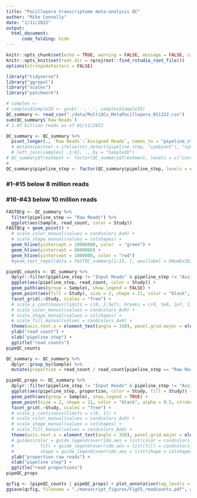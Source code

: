 ```yaml
---
title: "Pocillopora transcriptome meta-analysis QC"
author: "Mike Connelly"
date: "1/11/2022"
output: 
  html_document:
      code_folding: hide
---
```


```r
knitr::opts_chunk$set(echo = TRUE, warning = FALSE, message = FALSE, cache = TRUE)
knitr::opts_knit$set(root.dir = rprojroot::find_rstudio_root_file())
options(stringsAsFactors = FALSE)
```
```r
library("tidyverse")
library("ggrepel")
library("scales")
library("patchwork")
```
```r
# samples <- 
# samples$SampleID <- gsub('-','.', samples$SampleID)
QC_summary <- read_csv("./data/MultiQCs_MetaPocillopora_011122.csv")
sum(QC_summary$`Raw Reads`)
# 1.43 billion reads as of 01/11/2022
```
```r
QC_summary <- QC_summary %>%
  pivot_longer(., `Raw Reads`:`Assigned Reads`, names_to = "pipeline_step", values_to = "read_count") #%>%
  # mutate(partner = ifelse(str_detect(pipeline_step, "symbiont"), "symbiont", "coral")) %>% 
  # left_join(samples[ ,1:6], ., by = "SampleID")
# QC_summary$Treatment <- factor(QC_summary$Treatment, levels = c("control", "Heat", "Antibiotics", "Antibiotics.Heat"), ordered = TRUE)
#
QC_summary$pipeline_step <- factor(QC_summary$pipeline_step, levels = c("Raw Reads", "Trimmed Reads", "Uniquely Mapped Reads", "Input Reads", "Assigned Reads"), ordered = TRUE)
```


### #1-#15 below 8 million reads
### #16-#43 below 10 million reads

```r
FASTQCg <- QC_summary %>% 
  filter(pipeline_step == "Raw Reads") %>%
  ggplot(aes(Sample, read_count, color = Study))
FASTQCg + geom_point() + 
  # scale_color_manual(values = condcolors_AxH) + 
  # scale_shape_manual(values = colshapes) +
  geom_hline(yintercept = 10000000, color  = "green") +
  geom_hline(yintercept = 8000000) + 
  geom_hline(yintercept = 1000000, color = "red")
  #geom_text_repel(data = FASTQC_summary[1:15, ], aes(label = GNomExID), color = "black", size = 3, box.padding = unit(0.5, "lines")
```

```r
pipeQC_counts <- QC_summary %>%
  dplyr::filter(pipeline_step != "Input Reads" & pipeline_step != "Assigned Reads") %>%
  ggplot(aes(pipeline_step, read_count, color = Study)) +
  geom_path(aes(group = Sample), show.legend = FALSE) +
  geom_point(aes(fill = Study), size = 2, shape = 21, color = "black", alpha = 0.5, stroke = 0.5, show.legend = TRUE) + 
  facet_grid(.~Study, scales = "free") +
  # scale_y_continuous(limits = c(0, 2.5e7), breaks = c(0, 5e6, 1e7, 1.5e7, 2e7, 2.5e7)) +
  # scale_color_manual(values = condcolors_AxH) +
  # scale_shape_manual(values = colshapes) + 
  # scale_fill_manual(values = condcolors_AxH) +
  theme(axis.text.x = element_text(angle = 330), panel.grid.major = element_line(color = "grey92")) +
  ylab("read count") +
  xlab("pipeline step") + 
  ggtitle("read counts")
pipeQC_counts
```

```r
QC_summary <- QC_summary %>% 
  dplyr::group_by(Sample) %>%
  mutate(proportion = read_count / read_count[pipeline_step == "Raw Reads"])
```
```r
pipeQC_props <- QC_summary %>%
  dplyr::filter(pipeline_step != "Input Reads" & pipeline_step != "Assigned Reads") %>%
  ggplot(aes(pipeline_step, proportion, color = Study, fill = Study)) +
  geom_path(aes(group = Sample), show.legend = TRUE) +
  geom_point(size = 2, shape = 21, color = "black", alpha = 0.5, stroke = 0.5, show.legend = TRUE) + 
  facet_grid(.~Study, scales = "free") +
  # scale_y_continuous(limits = c(0, 1)) +
  # scale_color_manual(values = condcolors_AxH) +
  # scale_shape_manual(values = colshapes) + 
  # scale_fill_manual(values = condcolors_AxH) +
  theme(axis.text.x = element_text(angle = 330), panel.grid.major = element_line(color = "grey92")) +
  # guides(color = guide_legend(override.aes = list(color = condcolors_AxH, alpha = 1, stroke = 1)),
  #          fill = guide_legend(override.aes = list(fill = condcolors_AxH, shape = 21, alpha = 1, stroke = 0.5)),
  #          shape = guide_legend(override.aes = list(shape = colshapes, alpha = 1, stroke = 0.5))) +
  ylab("proportion raw reads") +
  xlab("pipeline step") + 
  ggtitle("read proportions")
pipeQC_props
```
```r
qcfig <- (pipeQC_counts | pipeQC_props) + plot_annotation(tag_levels = "A")
ggsave(qcfig, filename = "./manuscript_figures/FigS5_readcounts.pdf", width = 220, height = 90, units = "mm", device = "pdf")
```

